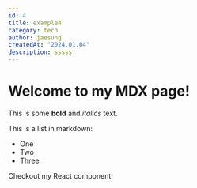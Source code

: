 ```yaml
---
id: 4
title: example4
category: tech
author: jaesung
createdAt: "2024.01.04"
description: sssss
---
```

# Welcome to my MDX page!


This is some **bold** and _italics_ text.

This is a list in markdown:

- One
- Two
- Three

Checkout my React component:
